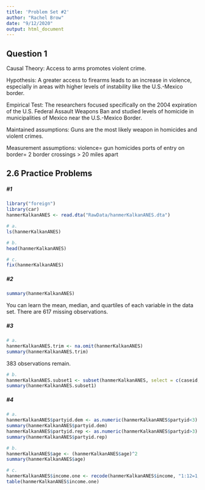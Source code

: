 ```yaml
---
title: 'Problem Set #2'
author: "Rachel Brow"
date: "9/12/2020"
output: html_document
---
```



## Question 1
Causal Theory: Access to arms promotes violent crime.

Hypothesis: A greater access to firearms leads to an increase in violence, especially in areas with higher levels of instability like the U.S.-Mexico border. 

Empirical Test: The researchers focused specifically on the 2004 expiration of the U.S. Federal Assault Weapons Ban and studied levels of homicide in municipalities of Mexico near the U.S.-Mexico Border.

Maintained assumptions: Guns are the most likely weapon in homicides and violent crimes. 

Measurement assumptions: violence= gun homicides
ports of entry on border= 2 border crossings > 20 miles apart


## 2.6 Practice Problems

##### #1
```r
library("foreign")
library(car)
hanmerKalkanANES <- read.dta("RawData/hanmerKalkanANES.dta")
```

```r
# a.
ls(hanmerKalkanANES)
```

```r
# b.
head(hanmerKalkanANES)
```

```r
# c.
fix(hanmerKalkanANES)
```

##### #2
```r
summary(hanmerKalkanANES)
```
You can learn the mean, median, and quartiles of each variable in the data set. There are 617 missing observations. 

##### #3
```r
# a.
hanmerKalkanANES.trim <- na.omit(hanmerKalkanANES)
summary(hanmerKalkanANES.trim)
```
383 observations remain.

```r
# b.
hanmerKalkanANES.subset1 <- subset(hanmerKalkanANES, select = c(caseid, retecon, bushiraq))
summary(hanmerKalkanANES.subset1)
```

##### #4
```r
# a.
hanmerKalkanANES$partyid.dem <- as.numeric(hanmerKalkanANES$partyid<3)
summary(hanmerKalkanANES$partyid.dem)
hanmerKalkanANES$partyid.rep <- as.numeric(hanmerKalkanANES$partyid>3)
summary(hanmerKalkanANES$partyid.rep)
```

```r
# b.
hanmerKalkanANES$age <- (hanmerKalkanANES$age)^2
summary(hanmerKalkanANES$age)
```

```r
# c. 
hanmerKalkanANES$income.one <- recode(hanmerKalkanANES$income, "1:12=1;13:17=2;18:20=3;21:23=4")
table(hanmerKalkanANES$income.one)
```